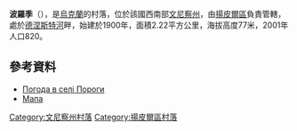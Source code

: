 {{coord|48|14|27|N|28|19|22|E|scale:30000|display=title}}

'''波羅季'''（{{lang-uk|Пороги}}），是[[烏克蘭|烏克蘭]]的村落，位於該國西南部[[文尼察州|文尼察州]]，由[[揚皮爾區|揚皮爾區]]負責管轄，處於[[德涅斯特河|德涅斯特河]]畔，始建於1900年，面積2.22平方公里，海拔高度77米，2001年人口820。

==參考資料==
* [http://weather.in.ua/ua/vinnickaja/21343 Погода в селі Пороги] {{Wayback|url=http://weather.in.ua/ua/vinnickaja/21343 |date=20160305075631 }}
* [https://web.archive.org/web/20080619025107/http://uamaps.com/ukraine-map/vinnitskaya/yampolskiy/porogi/ Мапа]

[[Category:文尼察州村落|Category:文尼察州村落]]
[[Category:揚皮爾區村落|Category:揚皮爾區村落]]


{{Vinnytsia-geo-stub}}